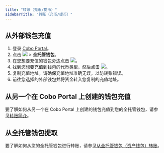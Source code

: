 ```yaml
---
title: "转账（充币/提币）"
sidebarTitle: "转账（充币/提币）"
---
```


## 从外部钱包充值

1. 登录 [Cobo Portal](https://portal.cobo.com/login)。
2. 点击 <img src="/cn/images/custodial-wallet/wallet-icon-cn.svg" className="icon"/> > **全托管钱包**。
3. 在您想要充值的钱包旁边点击 <img src="/cn/images/common/icon_view.svg" className="icon"></img>。
4. 找到您想要充值到钱包的代币类型，然后点击 <img src="/cn/images/mpc-wallet/icon_deposit.svg" className="icon"></img>。
5. 复制充值地址。请确保充值地址准确无误，以防转账错误。
6. 前往您选择的外部钱包并将资金转入您复制的充值地址。

## 从另一个在 Cobo Portal 上创建的钱包充值

要了解如何从另一个在 Cobo Portal 上创建的钱包充值到您的全托管钱包，请参见[转账简介](/cn/portal/transfers/introduction)。

## 从全托管钱包提取

要了解如何从您的全托管钱包进行转账，请参见[从全托管钱包（资产钱包）转账](/cn/portal/transfers/from-custodial-wallets)。